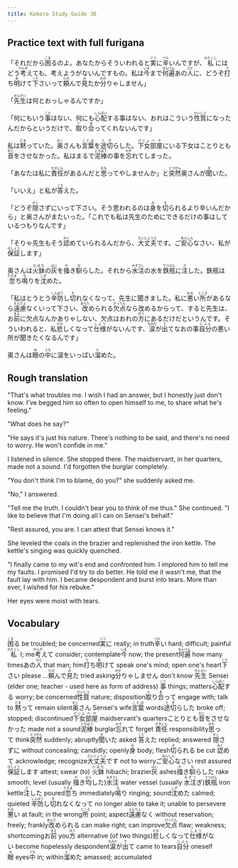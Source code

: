 ```yaml
---
title: Kokoro Study Guide 36
---
```


## Practice text with full furigana

<p>
「それだから<ruby><rb>困</rb><rt>こま</rt></ruby>るのよ。あなたからそういわれると<ruby><rb>実</rb><rt>じつ</rt></ruby>に<ruby><rb>辛</rb><rt>つら</rt></ruby>いんですが、<ruby><rb>私</rb><rt>わたくし</rt></ruby>にはどう<ruby><rb>考</rb><rt>かんが</rt></ruby>えても、考えようがないんですもの。私は<ruby><rb>今</rb><rt>いま</rt></ruby>まで<ruby><rb>何遍</rb><rt>なんべん</rt></ruby>あの<ruby><rb>人</rb><rt>ひと</rt></ruby>に、どうぞ<ruby><rb>打</rb><rt>う</rt></ruby>ち<ruby><rb>明</rb><rt>あ</rt></ruby>けて<ruby><rb>下</rb><rt>くだ</rt></ruby>さいって<ruby><rb>頼</rb><rt>たの</rt></ruby>んで<ruby><rb>見</rb><rt>み</rt></ruby>たか<ruby><rb>分</rb><rt>わか</rt></ruby>りゃしません」
</p>

<p>
「<ruby><rb>先生</rb><rt>せんせい</rt></ruby>は何とおっしゃるんですか」
</p>

<p>
「何にもいう<ruby><rb>事</rb><rt>こと</rt></ruby>はない、何にも<ruby><rb>心配</rb><rt>しんぱい</rt></ruby>する事はない、おれはこういう<ruby><rb>性質</rb><rt>せいしつ</rt></ruby>になったんだからというだけで、<ruby><rb>取</rb><rt>と</rt></ruby>り<ruby><rb>合</rb><rt>あ</rt></ruby>ってくれないんです」
</p>

<p>
私は<ruby><rb>黙</rb><rt>だま</rt></ruby>っていた。<ruby><rb>奥</rb><rt>おく</rt></ruby>さんも<ruby><rb>言葉</rb><rt>ことば</rt></ruby>を<ruby><rb>途切</rb><rt>とぎ</rt></ruby>らした。<ruby><rb>下女</rb><rt>げじょ</rt></ruby><ruby><rb>部屋</rb><rt>べや</rt></ruby>にいる下女はことりとも<ruby><rb>音</rb><rt>おと</rt></ruby>をさせなかった。私はまるで<ruby><rb>泥棒</rb><rt>どろぼう</rt></ruby>の事を<ruby><rb>忘</rb><rt>わす</rt></ruby>れてしまった。
</p>

<p>
「あなたは私に<ruby><rb>責任</rb><rt>せきにん</rt></ruby>があるんだと<ruby><rb>思</rb><rt>おも</rt></ruby>ってやしませんか」と<ruby><rb>突然</rb><rt>とつぜん</rt></ruby>奥さんが<ruby><rb>聞</rb><rt>き</rt></ruby>いた。
</p>

<p>
「いいえ」と私が<ruby><rb>答</rb><rt>こた</rt></ruby>えた。
</p>

<p>
「どうぞ<ruby><rb>隠</rb><rt>かく</rt></ruby>さずにいって下さい。そう思われるのは<ruby><rb>身</rb><rt>み</rt></ruby>を<ruby><rb>切</rb><rt>き</rt></ruby>られるより辛いんだから」と奥さんがまたいった。「これでも私は先生のためにできるだけの事はしているつもりなんです」
</p>

<p>
「そりゃ先生もそう<ruby><rb>認</rb><rt>みと</rt></ruby>めていられるんだから、<ruby><rb>大丈夫</rb><rt>だいじょうぶ</rt></ruby>です。ご<ruby><rb>安心</rb><rt>あんしん</rt></ruby>なさい、私が<ruby><rb>保証</rb><rt>ほしょう</rt></ruby>します」
</p>

<p>
奥さんは<ruby><rb>火鉢</rb><rt>ひばち</rt></ruby>の<ruby><rb>灰</rb><rt>はい</rt></ruby>を<ruby><rb>掻</rb><rt>か</rt></ruby>き<ruby><rb>馴</rb><rt>な</rt></ruby>らした。それから<ruby><rb>水注</rb><rt>みずさし</rt></ruby>の水を<ruby><rb>鉄瓶</rb><rt>てつびん</rt></ruby>に<ruby><rb>注</rb><rt>さ</rt></ruby>した。鉄瓶は<ruby><rb>忽</rb><rt>たちま</rt></ruby>ち<ruby><rb>鳴</rb><rt>な</rt></ruby>りを<ruby><rb>沈</rb><rt>しず</rt></ruby>めた。
</p>

<p>
「私はとうとう<ruby><rb>辛防</rb><rt>しんぼう</rt></ruby>し<ruby><rb>切</rb><rt>き</rt></ruby>れなくなって、先生に聞きました。私に<ruby><rb>悪</rb><rt>わる</rt></ruby>い<ruby><rb>所</rb><rt>ところ</rt></ruby>があるなら<ruby><rb>遠慮</rb><rt>えんりょ</rt></ruby>なくいって下さい、<ruby><rb>改</rb><rt>あらた</rt></ruby>められる<ruby><rb>欠点</rb><rt>けってん</rt></ruby>なら改めるからって、すると先生は、お<ruby><rb>前</rb><rt>まえ</rt></ruby>に欠点なんかありゃしない、欠点はおれの<ruby><rb>方</rb><rt>ほう</rt></ruby>にあるだけだというんです。そういわれると、私<ruby><rb>悲</rb><rt>かな</rt></ruby>しくなって<ruby><rb>仕様</rb><rt>しよう</rt></ruby>がないんです、<ruby><rb>涙</rb><rt>なみだ</rt></ruby>が<ruby><rb>出</rb><rt>で</rt></ruby>てなおの事<ruby><rb>自分</rb><rt>じぶん</rt></ruby>の悪い所が聞きたくなるんです」
</p>

<p>
奥さんは<ruby><rb>眼</rb><rt>め</rt></ruby>の<ruby><rb>中</rb><rt>うち</rt></ruby>に涙をいっぱい<ruby><rb>溜</rb><rt>た</rt></ruby>めた。
</p>


## Rough translation

"That's what troubles me. I wish I had an answer, but I honestly just don't know. I've begged him so often to open himself to me, to share what he's feeling."

"What does he say?"

"He says it's just his nature. There's nothing to be said, and there's no need to worry. He won't confide in me."

I listened in silence. She stopped there. The maidservant, in her quarters, made not a sound. I'd forgotten the burglar completely.

"You don't think I'm to blame, do you?" she suddenly asked me.

"No," I answered.

"Tell me the truth. I couldn't bear you to think of me thus." She continued. "I like to believe that I'm doing all I can on Sensei's behalf."

"Rest assured, you are. I can attest that Sensei knows it."

She leveled the coals in the brazier and replenished the iron kettle. The kettle's singing was quickly quenched.

"I finally came to my wit's end and confronted him. I implored him to tell me my faults. I promised I'd try to do better. He told me it wasn't me, that the fault lay with him. I became despondent and burst into tears. More than ever, I wished for his rebuke."

Her eyes were moist with tears.


## Vocabulary

<p>
<span class="vocabstudy"><ruby><rb>困</rb><rt>こま</rt></ruby>る&nbsp;be troubled; be concerned</span><span class="vocabstudy"><ruby><rb>実</rb><rt>じつ</rt></ruby>に&nbsp;really; in truth</span><span class="vocabstudy"><ruby><rb>辛</rb><rt>つら</rt></ruby>い&nbsp;hard; difficult; painful</span><span class="vocabstudy"><ruby><rb>私</rb><rt>わたくし</rt></ruby>&nbsp;I; me</span><span class="vocabstudy"><ruby><rb>考</rb><rt>かんが</rt></ruby>えて&nbsp;consider; contemplate</span><span class="vocabstudy"><ruby><rb>今</rb><rt>いま</rt></ruby>&nbsp;now; the present</span><span class="vocabstudy"><ruby><rb>何遍</rb><rt>なんべん</rt></ruby>&nbsp;how many times</span><span class="vocabstudy">あの<ruby><rb>人</rb><rt>ひと</rt></ruby>&nbsp;that man; him</span><span class="vocabstudy"><ruby><rb>打</rb><rt>う</rt></ruby>ち<ruby><rb>明</rb><rt>あ</rt></ruby>けて&nbsp;speak one's mind; open one's heart</span><span class="vocabstudy"><ruby><rb>下</rb><rt>くだ</rt></ruby>さい&nbsp;please ...</span><span class="vocabstudy"><ruby><rb>頼</rb><rt>たの</rt></ruby>んで<ruby><rb>見</rb><rt>み</rt></ruby>た&nbsp;tried asking</span><span class="vocabstudy"><ruby><rb>分</rb><rt>わか</rt></ruby>りゃしません&nbsp;don't know</span>
<span class="vocabstudy"><ruby><rb>先生</rb><rt>せんせい</rt></ruby>&nbsp;Sensei (elder one; teacher - used here as form of address)</span>
<span class="vocabstudy"><ruby><rb>事</rb><rt>こと</rt></ruby>&nbsp;things; matters</span><span class="vocabstudy"><ruby><rb>心配</rb><rt>しんぱい</rt></ruby>する&nbsp;worry; be concerned</span><span class="vocabstudy"><ruby><rb>性質</rb><rt>せいしつ</rt></ruby>&nbsp;nature; disposition</span><span class="vocabstudy"><ruby><rb>取</rb><rt>と</rt></ruby>り<ruby><rb>合</rb><rt>あ</rt></ruby>って&nbsp;engage with; talk to</span>
<span class="vocabstudy"><ruby><rb>黙</rb><rt>だま</rt></ruby>って&nbsp;remain silent</span><span class="vocabstudy"><ruby><rb>奥</rb><rt>おく</rt></ruby>さん&nbsp;Sensei's wife</span><span class="vocabstudy"><ruby><rb>言葉</rb><rt>ことば</rt></ruby>&nbsp;words</span><span class="vocabstudy"><ruby><rb>途切</rb><rt>とぎ</rt></ruby>らした&nbsp;broke off; stopped; discontinued</span><span class="vocabstudy"><ruby><rb>下女</rb><rt>げじょ</rt></ruby><ruby><rb>部屋</rb><rt>べや</rt></ruby>&nbsp;maidservant's quarters</span><span class="vocabstudy">ことりとも<ruby><rb>音</rb><rt>おと</rt></ruby>をさせなかった&nbsp;made not a sound</span><span class="vocabstudy"><ruby><rb>泥棒</rb><rt>どろぼう</rt></ruby>&nbsp;burglar</span><span class="vocabstudy"><ruby><rb>忘</rb><rt>わす</rt></ruby>れて&nbsp;forget</span>
<span class="vocabstudy"><ruby><rb>責任</rb><rt>せきにん</rt></ruby>&nbsp;responsibility</span><span class="vocabstudy"><ruby><rb>思</rb><rt>おも</rt></ruby>って&nbsp;think</span><span class="vocabstudy"><ruby><rb>突然</rb><rt>とつぜん</rt></ruby>&nbsp;suddenly; abruptly</span><span class="vocabstudy"><ruby><rb>聞</rb><rt>き</rt></ruby>いた&nbsp;asked</span>
<span class="vocabstudy"><ruby><rb>答</rb><rt>こた</rt></ruby>えた&nbsp;replied; answered</span>
<span class="vocabstudy"><ruby><rb>隠</rb><rt>かく</rt></ruby>さずに&nbsp;without concealing; candidly; openly</span><span class="vocabstudy"><ruby><rb>身</rb><rt>み</rt></ruby>&nbsp;body; flesh</span><span class="vocabstudy"><ruby><rb>切</rb><rt>き</rt></ruby>られる&nbsp;be cut</span>
<span class="vocabstudy"><ruby><rb>認</rb><rt>みと</rt></ruby>めて&nbsp;acknowledge; recognize</span><span class="vocabstudy"><ruby><rb>大丈夫</rb><rt>だいじょうぶ</rt></ruby>です&nbsp;not to worry</span><span class="vocabstudy">ご<ruby><rb>安心</rb><rt>あんしん</rt></ruby>なさい&nbsp;rest assured</span><span class="vocabstudy"><ruby><rb>保証</rb><rt>ほしょう</rt></ruby>します&nbsp;attest; swear (to)</span>
<span class="vocabstudy"><ruby><rb>火鉢</rb><rt>ひばち</rt></ruby>&nbsp;hibachi; brazier</span><span class="vocabstudy"><ruby><rb>灰</rb><rt>はい</rt></ruby>&nbsp;ashes</span><span class="vocabstudy"><ruby><rb>掻</rb><rt>か</rt></ruby>き<ruby><rb>馴</rb><rt>な</rt></ruby>らした&nbsp;rake smooth; level (usually <ruby><rb>掻</rb><rt>か</rt></ruby>き<ruby><rb>均</rb><rt>なら</rt></ruby>した)</span><span class="vocabstudy"><ruby><rb>水注</rb><rt>みずさし</rt></ruby>&nbsp;water vessel (usually <ruby><rb>水注</rb><rt>みずつ</rt></ruby>ぎ)</span><span class="vocabstudy"><ruby><rb>鉄瓶</rb><rt>てつびん</rt></ruby>&nbsp;iron kettle</span><span class="vocabstudy"><ruby><rb>注</rb><rt>さ</rt></ruby>した&nbsp;poured</span><span class="vocabstudy"><ruby><rb>忽</rb><rt>たちま</rt></ruby>ち&nbsp;immediately</span><span class="vocabstudy"><ruby><rb>鳴</rb><rt>な</rt></ruby>り&nbsp;ringing; sound</span><span class="vocabstudy"><ruby><rb>沈</rb><rt>しず</rt></ruby>めた&nbsp;calmed; quieted</span>
<span class="vocabstudy"><ruby><rb>辛防</rb><rt>しんぼう</rt></ruby>し<ruby><rb>切</rb><rt>き</rt></ruby>れなくなって&nbsp;no longer able to take it; unable to persevere</span><span class="vocabstudy"><ruby><rb>悪</rb><rt>わる</rt></ruby>い&nbsp;at fault; in the wrong</span><span class="vocabstudy"><ruby><rb>所</rb><rt>ところ</rt></ruby>&nbsp;point; aspect</span><span class="vocabstudy"><ruby><rb>遠慮</rb><rt>えんりょ</rt></ruby>なく&nbsp;without reservation; freely; frankly</span><span class="vocabstudy"><ruby><rb>改</rb><rt>あらた</rt></ruby>められる&nbsp;can make right; can improve</span><span class="vocabstudy"><ruby><rb>欠点</rb><rt>けってん</rt></ruby>&nbsp;flaw; weakness; shortcoming</span><span class="vocabstudy">お<ruby><rb>前</rb><rt>まえ</rt></ruby>&nbsp;you</span><span class="vocabstudy"><ruby><rb>方</rb><rt>ほう</rt></ruby>&nbsp;alternative (of two things)</span><span class="vocabstudy"><ruby><rb>悲</rb><rt>かな</rt></ruby>しくなって<ruby><rb>仕様</rb><rt>しよう</rt></ruby>がない&nbsp;become hopelessly despondent</span><span class="vocabstudy"><ruby><rb>涙</rb><rt>なみだ</rt></ruby>が<ruby><rb>出</rb><rt>で</rt></ruby>て&nbsp;came to tears</span><span class="vocabstudy"><ruby><rb>自分</rb><rt>じぶん</rt></ruby>&nbsp;oneself</span>
<span class="vocabstudy"><ruby><rb>眼</rb><rt>め</rt></ruby>&nbsp;eyes</span><span class="vocabstudy"><ruby><rb>中</rb><rt>うち</rt></ruby>&nbsp;in; within</span><span class="vocabstudy"><ruby><rb>溜</rb><rt>た</rt></ruby>めた&nbsp;amassed; accumulated</span>
</p>
